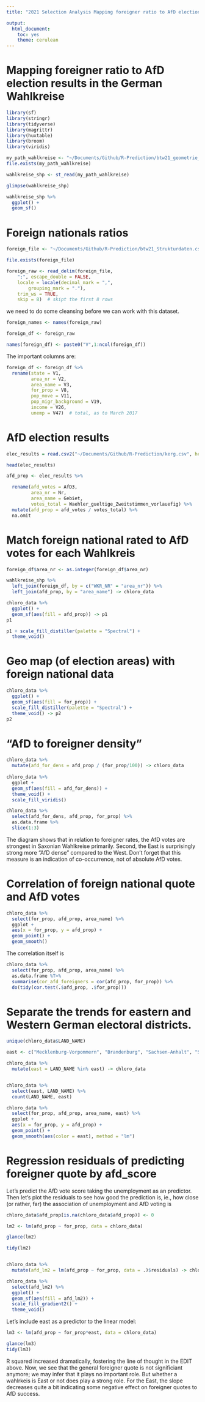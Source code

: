 ```yaml
---
title: "2021 Selection Analysis Mapping foreigner ratio to AfD election results in the German Wahlkreise"

output: 
  html_document: 
    toc: yes
    theme: cerulean
---
```



# Mapping foreigner ratio to AfD election results in the German Wahlkreise

```r
library(sf)
library(stringr)
library(tidyverse)
library(magrittr)
library(huxtable)
library(broom)
library(viridis)
```


```r
my_path_wahlkreise <- "~/Documents/Github/R-Prediction/btw21_geometrie_wahlkreise_shp/Geometrie_Wahlkreise_20DBT.shp"
file.exists(my_path_wahlkreise)
```

```r
wahlkreise_shp <- st_read(my_path_wahlkreise)
```

```r
glimpse(wahlkreise_shp)
```

```r
wahlkreise_shp %>%
  ggplot() +
  geom_sf()
```
# Foreign nationals ratios

```r
foreign_file <- "~/Documents/Github/R-Prediction/btw21_Strukturdaten.csv"

file.exists(foreign_file)
```


```r
foreign_raw <- read_delim(foreign_file,
    ";", escape_double = FALSE,
    locale = locale(decimal_mark = ",",
        grouping_mark = "."),
    trim_ws = TRUE,
    skip = 8)  # skipt the first 8 rows
```
we need to do some cleansing before we can work with this dataset.

```r
foreign_names <- names(foreign_raw)

foreign_df <- foreign_raw

names(foreign_df) <- paste0("V",1:ncol(foreign_df))
```

The important columns are:
```r
foreign_df <- foreign_df %>% 
  rename(state = V1,
         area_nr = V2,
         area_name = V3,
         for_prop = V8,
         pop_move = V11,
         pop_migr_background = V19,
         income = V26,
         unemp = V47)  # total, as to March 2017
```


# AfD election results


```r
elec_results = read.csv2("~/Documents/Github/R-Prediction/kerg.csv", head = TRUE, sep="\t")
```



```r
head(elec_results)
```

```r
afd_prop <- elec_results %>% 

  rename(afd_votes = AfD3,
         area_nr = Nr,
         area_name = Gebiet,
         votes_total = Waehler_gueltige_Zweitstimmen_vorlauefig) %>% 
  mutate(afd_prop = afd_votes / votes_total) %>% 
  na.omit
```


# Match foreign national rated to AfD votes for each Wahlkreis
```r
foreign_df$area_nr <- as.integer(foreign_df$area_nr)
```


```r
wahlkreise_shp %>% 
  left_join(foreign_df, by = c("WKR_NR" = "area_nr")) %>% 
  left_join(afd_prop, by = "area_name") -> chloro_data
```

```r
chloro_data %>% 
  ggplot() +
  geom_sf(aes(fill = afd_prop)) -> p1
p1
```

```r
p1 + scale_fill_distiller(palette = "Spectral") +
  theme_void()
```
# Geo map (of election areas) with foreign national data
```r
chloro_data %>% 
  ggplot() +
  geom_sf(aes(fill = for_prop)) +
  scale_fill_distiller(palette = "Spectral") +
  theme_void() -> p2
p2
```
# “AfD to foreigner density”
```r
chloro_data %>% 
  mutate(afd_for_dens = afd_prop / (for_prop/100)) -> chloro_data
  
chloro_data %>% 
  ggplot +
  geom_sf(aes(fill = afd_for_dens)) +
  theme_void() +
  scale_fill_viridis()
```

```r
chloro_data %>% 
  select(afd_for_dens, afd_prop, for_prop) %>% 
  as.data.frame %>% 
  slice(1:3)
```
The diagram shows that in relation to foreigner rates, the AfD votes are strongest in Saxonian Wahlkreise primarily. Second, the East is surprisingly strong more “AfD dense” compared to the West. Don’t forget that this measure is an indication of co-occurrence, not of absolute AfD votes.

# Correlation of foreign national quote and AfD votes
```r
chloro_data %>% 
  select(for_prop, afd_prop, area_name) %>% 
  ggplot +
  aes(x = for_prop, y = afd_prop) +
  geom_point() +
  geom_smooth()
```
The correlation itself is
```r
chloro_data %>% 
  select(for_prop, afd_prop, area_name) %>% 
  as.data.frame %T>% 
  summarise(cor_afd_foreigners = cor(afd_prop, for_prop)) %>% 
  do(tidy(cor.test(.$afd_prop, .$for_prop)))

```

# Separate the trends for eastern and Western German electoral districts.
```r
unique(chloro_data$LAND_NAME)
```


```r
east <- c("Mecklenburg-Vorpommern", "Brandenburg", "Sachsen-Anhalt", "Sachsen", "Thüringen")

chloro_data %>%
  mutate(east = LAND_NAME %in% east) -> chloro_data


chloro_data %>% 
  select(east, LAND_NAME) %>% 
  count(LAND_NAME, east)
```


```r
chloro_data %>% 
  select(for_prop, afd_prop, area_name, east) %>% 
  ggplot +
  aes(x = for_prop, y = afd_prop) +
  geom_point() +
  geom_smooth(aes(color = east), method = "lm")
```


# Regression residuals of predicting foreigner quote by afd_score


Let’s predict the AfD vote score taking the unemployment as an predictor. Then let’s plot the residuals to see how good the prediction is, ie., how close (or rather, far) the association of unemployment and AfD voting is
```r
chloro_data$afd_prop[is.na(chloro_data$afd_prop)] <- 0
```



```r

lm2 <- lm(afd_prop ~ for_prop, data = chloro_data)

glance(lm2)

tidy(lm2)


chloro_data %>% 
  mutate(afd_lm2 = lm(afd_prop ~ for_prop, data = .)$residuals) -> chloro_data
```




```r
chloro_data %>% 
  select(afd_lm2) %>% 
  ggplot() +
  geom_sf(aes(fill = afd_lm2)) +
  scale_fill_gradient2() +
  theme_void()
```


Let’s include east as a predictor to the linear model:

```r
lm3 <- lm(afd_prop ~ for_prop*east, data = chloro_data)

glance(lm3)
tidy(lm3)
```

R squared increased dramatically, fostering the line of thought in the EDIT above. Now, we see that the general foreigner quote is not significiant anymore; we may infer that it plays no important role. But whether a wahlrkeis is East or not does play a strong role. For the East, the slope decreases quite a bit indicating some negative effect on foreigner quotes to AfD success.













